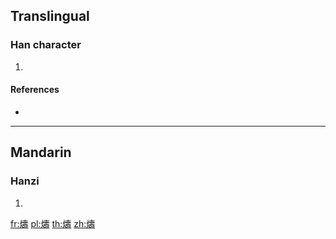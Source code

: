 {{character info/new}}
==Translingual==

===Han character===
{{Han char|rn=86|rad=火|as=14|sn=18|four=94841|canj=FGNI}}

# {{defn|Han|sort=火14}}

====References====
* {{Han ref|kx=0685.330|dkj=19517|dj=1098.190|hdz=32242.160|uh=71FD|ud=29181|bh=EFFD|bd=61437}}

----

==Mandarin==

===Hanzi===
{{cmn-hanzi|pin=[[chóu]] ([[chou2]])|wg=[[ch'ou2|ch'ou<sup>2</sup>]]}}

# {{defn|lang=cmn|sort=火14}}

[[fr:燽]]
[[pl:燽]]
[[th:燽]]
[[zh:燽]]